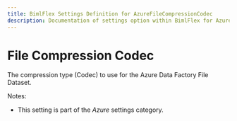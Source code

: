 ---
title: BimlFlex Settings Definition for AzureFileCompressionCodec
description: Documentation of settings option within BimlFlex for AzureFileCompressionCodec
---
<head>
  <meta name="varigenceProduct" content="BimlFlex"></meta>
  <meta name="varigenceArticleType" content="Reference"></meta>
</head>


# File Compression Codec

The compression type (Codec) to use for the Azure Data Factory File Dataset.

Notes:

* This setting is part of the *Azure* settings category.

